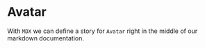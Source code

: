 
<Meta title="Avatar-MDX" component={Avatar} />

# Avatar

With `MDX` we can define a story for `Avatar` right in the middle of our
markdown documentation.

<Props of={Avatar} />

<Preview>
  <Story name="todos los temas">
    <Avatar theme="default" />
	<Avatar theme="light" />
  </Story>
</Preview>